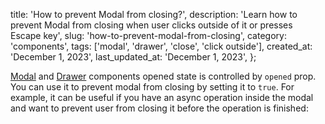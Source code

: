 
  title: 'How to prevent Modal from closing?',
  description:
    'Learn how to prevent Modal from closing when user clicks outside of it or presses Escape key',
  slug: 'how-to-prevent-modal-from-closing',
  category: 'components',
  tags: ['modal', 'drawer', 'close', 'click outside'],
  created_at: 'December 1, 2023',
  last_updated_at: 'December 1, 2023',
};


[Modal](https://mantine.dev/core/modal/) and [Drawer](https://mantine.dev/core/drawer/) components
opened state is controlled by `opened` prop. You can use it to prevent modal from closing by setting
it to `true`. For example, it can be useful if you have an async operation inside the modal and want to
prevent user from closing it before the operation is finished:

<Demo data={ModalDoNotClose} />
